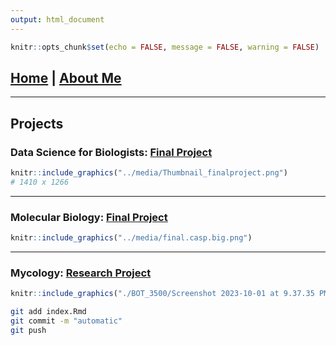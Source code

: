 ```yaml
---
output: html_document
---
```


```r
knitr::opts_chunk$set(echo = FALSE, message = FALSE, warning = FALSE)
```

## [Home](https://annettelewis.github.io/) | [About Me](https://annettelewis.github.io/about_me/)

---

## Projects

### Data Science for Biologists: [Final Project](https://annettelewis.github.io/projects/BIOL_3100_final_project/)
```r
knitr::include_graphics("../media/Thumbnail_finalproject.png") 
# 1410 x 1266
``` 

---

### Molecular Biology: [Final Project](https://annettelewis.github.io/projects/BIOL_3550_final_project/)
```r
knitr::include_graphics("../media/final.casp.big.png") 
``` 


---

### Mycology: [Research Project](https://annettelewis.github.io/projects/BOT_3500/)
```r
knitr::include_graphics("./BOT_3500/Screenshot 2023-10-01 at 9.37.35 PM.png") 
``` 


```bash
git add index.Rmd
git commit -m "automatic"
git push
```